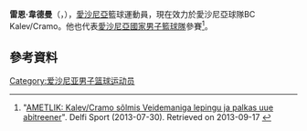 '''雷恩·韋德曼'''（{{lang-et|'''Rain Veideman'''}}，{{bd|1991年|10月1日}}），[[愛沙尼亞|愛沙尼亞]]籃球運動員，現在效力於愛沙尼亞球隊BC Kalev/Cramo。他也代表[[愛沙尼亞國家男子籃球隊|愛沙尼亞國家男子籃球隊]]參賽<ref>"[http://sport.delfi.ee/news/korvpall/eesti/ametlik-kalevcramo-solmis-veidemaniga-lepingu-ja-palkas-uue-abitreeneri.d?id=66515618 AMETLIK: Kalev/Cramo sõlmis Veidemaniga lepingu ja palkas uue abitreener]". Delfi Sport (2013-07-30). Retrieved on 2013-09-17 {{et icon}}</ref>。

== 參考資料 == 
{{reflist}}

{{Authority control}}
{{DEFAULTSORT:Veideman, Rain}}
[[Category:爱沙尼亚男子篮球运动员|Category:爱沙尼亚男子篮球运动员]]